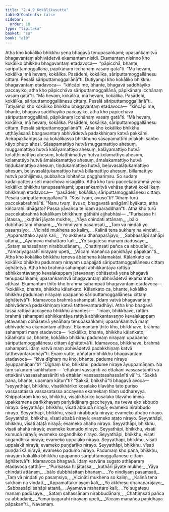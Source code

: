 ```yaml
---
title: "2.4.9 Kokālikasutta"
tableOfContents: false
sidebar:
  order: 10
type: "tipitaka"
basket: "su"
book: "a10"
---
```



<DynamicBreadcrumb />

<Division number="89" book="a10" bookNo="17" page="393">

<Paragraph number="740" book="a10">
Atha kho kokāliko bhikkhu yena bhagavā tenupasaṅkami; upasaṅkamitvā bhagavantaṃ abhivādetvā ekamantaṃ nisīdi. Ekamantaṃ nisinno kho kokāliko bhikkhu bhagavantaṃ etadavoca—  “pāpicchā, bhante, sāriputtamoggallānā, pāpikānaṃ icchānaṃ vasaṃ gatā”ti. “Mā hevaṃ, kokālika, mā hevaṃ, kokālika. Pasādehi, kokālika, sāriputtamoggallānesu cittaṃ. Pesalā sāriputtamoggallānā”ti.
</Paragraph>

<Paragraph number="741" book="a10">
Dutiyampi kho kokāliko bhikkhu bhagavantaṃ etadavoca—  “kiñcāpi me, bhante, bhagavā saddhāyiko paccayiko, atha kho pāpicchāva sāriputtamoggallānā, pāpikānaṃ icchānaṃ vasaṃ gatā”ti. “Mā hevaṃ, kokālika, mā hevaṃ, kokālika. Pasādehi, kokālika, sāriputtamoggallānesu cittaṃ. Pesalā sāriputtamoggallānā”ti.
</Paragraph>

<Paragraph number="742" book="a10">
Tatiyampi kho kokāliko bhikkhu bhagavantaṃ etadavoca—  “kiñcāpi me, bhante, bhagavā saddhāyiko paccayiko, atha kho pāpicchāva sāriputtamoggallānā, pāpikānaṃ icchānaṃ vasaṃ gatā”ti. “Mā hevaṃ, kokālika, mā hevaṃ, kokālika. Pasādehi, kokālika, sāriputtamoggallānesu cittaṃ. Pesalā sāriputtamoggallānā”ti.
</Paragraph>

<Paragraph number="743" book="a10">
Atha kho kokāliko bhikkhu uṭṭhāyāsanā bhagavantaṃ abhivādetvā padakkhiṇaṃ katvā pakkāmi. Acirapakkantassa ca kokālikassa bhikkhuno sāsapamattīhi pīḷakāhi sabbo kāyo phuṭo ahosi. Sāsapamattiyo hutvā muggamattiyo ahesuṃ, muggamattiyo hutvā kalāyamattiyo ahesuṃ, kalāyamattiyo hutvā kolaṭṭhimattiyo ahesuṃ, kolaṭṭhimattiyo hutvā kolamattiyo ahesuṃ, kolamattiyo hutvā āmalakamattiyo ahesuṃ, āmalakamattiyo hutvā tiṇḍukamattiyo ahesuṃ, tiṇḍukamattiyo hutvā, beḷuvasalāṭukamattiyo ahesuṃ, beḷuvasalāṭukamattiyo hutvā billamattiyo ahesuṃ, billamattiyo hutvā pabhijjiṃsu, pubbañca lohitañca pagghariṃsu. So sudaṃ kadalipattesu seti macchova visagilito.
</Paragraph>

<Paragraph number="744" book="a10">
Atha kho turū paccekabrahmā yena kokāliko bhikkhu tenupasaṅkami; upasaṅkamitvā vehāse ṭhatvā kokālikaṃ bhikkhuṃ etadavoca—  “pasādehi, kokālika, sāriputtamoggallānesu cittaṃ. Pesalā sāriputtamoggallānā”ti. “Kosi tvaṃ, āvuso”ti? “Ahaṃ turū paccekabrahmā”ti. “Nanu tvaṃ, āvuso, bhagavatā anāgāmī byākato, atha kiñcarahi idhāgato? Passa yāvañca te idaṃ aparaddhan”ti.
</Paragraph>

<Paragraph number="745" book="a10">
Atha kho turū paccekabrahmā kokālikaṃ bhikkhuṃ gāthāhi ajjhabhāsi—
</Paragraph>

<Paragraph number="746" type="verses" book="a10">
_“Purisassa hi jātassa,_  
_kuṭhārī jāyate mukhe;_  
_Yāya chindati attānaṃ,_  
_bālo dubbhāsitaṃ bhaṇaṃ._  

</Paragraph>

<Paragraph number="747" type="verses" book="a10">
_Yo nindiyaṃ pasaṃsati,_  
_Taṃ vā nindati yo pasaṃsiyo;_  
_Vicināti mukhena so kaliṃ,_  
_Kalinā tena sukhaṃ na vindati._  

</Paragraph>

<Paragraph number="748" type="verses" book="a10">
_Appamattako ayaṃ kali,_  
_Yo akkhesu dhanaparājayo;_  
_Sabbassāpi sahāpi attanā,_  
_Ayameva mahattaro kali;_  
_Yo sugatesu manaṃ padūsaye._  

</Paragraph>

<Paragraph number="749" type="verses" book="a10">
_Sataṃ sahassānaṃ nirabbudānaṃ,_  
_Chattiṃsati pañca ca abbudāni;_  
_Yamariyagarahī nirayaṃ upeti,_  
_Vācaṃ manañca paṇidhāya pāpakan”ti._  

</Paragraph>

<Paragraph number="750" book="a10">
Atha kho kokāliko bhikkhu teneva ābādhena kālamakāsi. Kālaṅkato ca kokāliko bhikkhu padumaṃ nirayaṃ upapajjati sāriputtamoggallānesu cittaṃ āghātetvā.
</Paragraph>

<Paragraph number="751" book="a10">
Atha kho brahmā sahampati abhikkantāya rattiyā abhikkantavaṇṇo kevalakappaṃ jetavanaṃ obhāsetvā yena bhagavā tenupasaṅkami; upasaṅkamitvā bhagavantaṃ abhivādetvā ekamantaṃ aṭṭhāsi. Ekamantaṃ ṭhito kho brahmā sahampati bhagavantaṃ etadavoca—  “kokāliko, bhante, bhikkhu kālaṅkato. Kālaṅkato ca, bhante, kokāliko bhikkhu padumaṃ nirayaṃ upapanno sāriputtamoggallānesu cittaṃ āghātetvā”ti. Idamavoca brahmā sahampati. Idaṃ vatvā bhagavantaṃ abhivādetvā padakkhiṇaṃ katvā tatthevantaradhāyi.
</Paragraph>

<Paragraph number="752" book="a10">
Atha kho bhagavā tassā rattiyā accayena bhikkhū āmantesi—  “imaṃ, bhikkhave, rattiṃ brahmā sahampati abhikkantāya rattiyā abhikkantavaṇṇo kevalakappaṃ jetavanaṃ obhāsetvā yenāhaṃ tenupasaṅkami; upasaṅkamitvā maṃ abhivādetvā ekamantaṃ aṭṭhāsi. Ekamantaṃ ṭhito kho, bhikkhave, brahmā sahampati maṃ etadavoca—  ‘kokāliko, bhante, bhikkhu kālaṅkato; kālaṅkato ca, bhante, kokāliko bhikkhu padumaṃ nirayaṃ upapanno sāriputtamoggallānesu cittaṃ āghātetvā’ti. Idamavoca, bhikkhave, brahmā sahampati. Idaṃ vatvā maṃ abhivādetvā padakkhiṇaṃ katvā tatthevantaradhāyī”ti.
</Paragraph>

<Paragraph number="753" book="a10">
Evaṃ vutte, aññataro bhikkhu bhagavantaṃ etadavoca—  “kīva dīghaṃ nu kho, bhante, padume niraye āyuppamāṇan”ti? “Dīghaṃ kho, bhikkhu, padume niraye āyuppamāṇaṃ. Na taṃ sukaraṃ saṅkhātuṃ—  ‘ettakāni vassānīti vā ettakāni vassasatānīti vā ettakāni vassasahassānīti vā ettakāni vassasatasahassānīti vā’”ti.
</Paragraph>

<Paragraph number="754" book="a10">
“Sakkā pana, bhante, upamaṃ kātun”ti? “Sakkā, bhikkhū”ti bhagavā avoca—  “seyyathāpi, bhikkhu, vīsatikhāriko kosalako tilavāho tato puriso vassasatassa vassasatassa accayena ekamekaṃ tilaṃ uddhareyya. Khippataraṃ kho so, bhikkhu, vīsatikhāriko kosalako tilavāho iminā upakkamena parikkhayaṃ pariyādānaṃ gaccheyya, na tveva eko abbudo nirayo. Seyyathāpi, bhikkhu, vīsati abbudā nirayā; evameko nirabbudo nirayo. Seyyathāpi, bhikkhu, vīsati nirabbudā nirayā; evameko ababo nirayo. Seyyathāpi, bhikkhu, vīsati ababā nirayā; evameko aṭaṭo nirayo. Seyyathāpi, bhikkhu, vīsati aṭaṭā nirayā; evameko ahaho nirayo. Seyyathāpi, bhikkhu, vīsati ahahā nirayā; evameko kumudo nirayo. Seyyathāpi, bhikkhu, vīsati kumudā nirayā; evameko sogandhiko nirayo. Seyyathāpi, bhikkhu, vīsati sogandhikā nirayā; evameko uppalako nirayo. Seyyathāpi, bhikkhu, vīsati uppalakā nirayā; evameko puṇḍarīko nirayo. Seyyathāpi, bhikkhu, vīsati puṇḍarīkā nirayā; evameko padumo nirayo. Padumaṃ kho pana, bhikkhu, nirayaṃ kokāliko bhikkhu upapanno sāriputtamoggallānesu cittaṃ āghātetvā”ti. Idamavoca bhagavā. Idaṃ vatvāna sugato athāparaṃ etadavoca satthā—
</Paragraph>

<Paragraph number="755" type="verses" book="a10">
_“Purisassa hi jātassa,_  
_kuṭhārī jāyate mukhe;_  
_Yāya chindati attānaṃ,_  
_bālo dubbhāsitaṃ bhaṇaṃ._  

</Paragraph>

<Paragraph number="756" type="verses" book="a10">
_Yo nindiyaṃ pasaṃsati,_  
_Taṃ vā nindati yo pasaṃsiyo;_  
_Vicināti mukhena so kaliṃ,_  
_Kalinā tena sukhaṃ na vindati._  

</Paragraph>

<Paragraph number="757" type="verses" book="a10">
_Appamattako ayaṃ kali,_  
_Yo akkhesu dhanaparājayo;_  
_Sabbassāpi sahāpi attanā,_  
_Ayameva mahattaro kali;_  
_Yo sugatesu manaṃ padūsaye._  

</Paragraph>

<Paragraph number="758" type="verses" book="a10">
_Sataṃ sahassānaṃ nirabbudānaṃ,_  
_Chattiṃsati pañca ca abbudāni;_  
_Yamariyagarahī nirayaṃ upeti,_  
_Vācaṃ manañca paṇidhāya pāpakan”ti._  


</Paragraph>
</Division>

<Paragraph number="759" type="center" book="a10">
Navamaṃ.
</Paragraph>